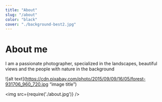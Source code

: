 ```yaml
---
title: "About"
slug: "/about"
color: "black"
cover: "./background-best2.jpg"
---
```


# About me

I am a passionate photographer, specialized in the landscapes, beautiful views and the people with nature in the background

  
![alt text](https://cdn.pixabay.com/photo/2015/09/09/16/05/forest-931706_960_720.jpg “image title”)

<img src={require('./about.jpg')} />